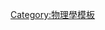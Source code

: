 {{navbox
| name      = CPT
| title     = C、P、T 對稱性
| listclass = hlist
| list1     = 
* [[電荷共軛對稱|C對稱]]
* [[宇稱|P對稱]]
* [[時間反演對稱|T對稱]]
| list2 = 
* [[電荷共軛宇稱|CP]]
* [[CP破壞|CP對稱]]
* [[CPT對稱]]
| list3 = 
* [[手徵性]]
* [[Pin群]]
}}<noinclude>
[[Category:物理學模板]]
</noinclude>